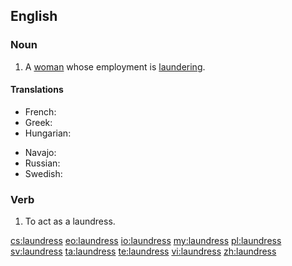 ==English==

===Noun===
{{en-noun|es}}
# A [[woman]] whose employment is [[laundering]].

====Translations====
{{trans-top|A woman whose employment is laundering}}
* French: {{t+|fr|blanchisseuse|f}}
* Greek: {{t+|el|πλύστρα|f|sc=Grek}}
* Hungarian: {{t+|hu|mosónő}}
{{trans-mid}} 
* Navajo: {{tø|nv|asdzání daʼiigisígíí}}
* Russian: {{t+|ru|прачка|f|sc=Cyrl|tr=práčka|alt=пра́чка}}
* Swedish: {{t-|sv|tvätterska}}
{{trans-bottom}}

===Verb===
{{en-verb|laundress|es}}

# {{context|obsolete}} To act as a laundress.

[[cs:laundress]]
[[eo:laundress]]
[[io:laundress]]
[[my:laundress]]
[[pl:laundress]]
[[sv:laundress]]
[[ta:laundress]]
[[te:laundress]]
[[vi:laundress]]
[[zh:laundress]]